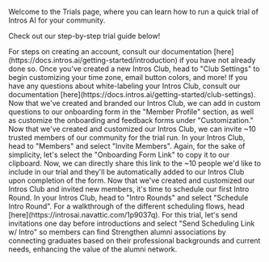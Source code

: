 

Welcome to the Trials page, where you can learn how to run a quick trial of Intros AI for your community. 

Check out our step-by-step trial guide below!



<Steps>
  <Step title="Create an Admin Account">
   For steps on creating an account, consult our documentation [here](https://docs.intros.ai/getting-started/introduction) if you have not already done so. 
  </Step>
  <Step title="White-Label your Intros Club">
    Once you've created a new Intros Club, head to "Club Settings" to begin customizing your time zone, email button colors, and more! If you have any questions about white-labeling your Intros Club, consult our documentation [here](https://docs.intros.ai/getting-started/club-settings).
    </Step>
  <Step title="Customize Member Profile, Onboarding and Feedback Forms">
  Now that we've created and branded our Intros Club, we can add in custom questions to our onboarding form in the "Member Profile" section, as well as customize the onboarding and feedback forms under "Customization."
  </Step>
  <Step title="Invite Trial Members">
    Now that we've created and customized our Intros Club, we can invite ~10 trusted members of our community for the trial run. In your Intros Club, head to "Members" and select "Invite Members". Again, for the sake of simplicity, let's select the "Onboarding Form Link" to copy it to our clipboard. Now, we can directly share this link to the ~10 people we'd like to include in our trial and they'll be automatically added to our Intros Club upon completion of the form.
  </Step>
  <Step title="Schedule Intro Round">
    Now that we've created and customized our Intros Club and invited new members, it's time to schedule our first Intro Round. In your Intros Club, head to "Intro Rounds" and select "Schedule Intro Round". For a walkthrough of the different scheduling flows, head [here](https://introsai.navattic.com/1p9037q). For this trial, let's send invitations one day before introductions and select "Send Scheduling Link w/ Intro" so members can find 
  </Step>
  <Step title="Track Insights">
    Strengthen alumni associations by connecting graduates based on their professional backgrounds and current needs, enhancing the value of     the alumni network.
  </Step>
</Steps>
